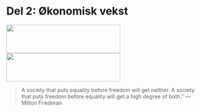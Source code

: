 <!--
---
output: html_notebook
---
-->
# Del 2: Økonomisk vekst
<img id='grere' src="bilder/poverty.jpg" height="75px" width="300px" />
<img id='grede' src="bilder/growth.jpg" height="75px" width="300px" />

> A society that puts equality before freedom will get neither. A society that puts freedom before equality will get a high degree of both.” 
― Milton Friedman

<!--

[Stiliserte fakta om økonomisk vekst](presentasjoner/pres_del2.html)

[Solows vekstmodell](presentasjoner/pres_del2.html#10)

-->

